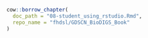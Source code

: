 
:::: {.borrowed_chunk}
```r
cow::borrow_chapter(
  doc_path = "08-student_using_rstudio.Rmd",
  repo_name = "fhdsl/GDSCN_BioDIGS_Book"
)
```
::::
